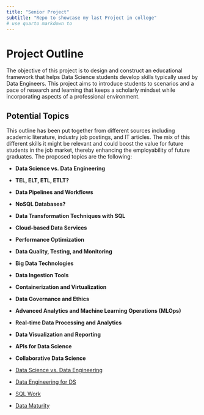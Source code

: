 ```yaml
---
title: "Senior Project"
subtitle: "Repo to showcase my last Project in college"
# use quarto markdown to 
---
```



# Project Outline

The objective of this project is to design and construct an educational framework that helps Data Science students develop skills typically used by Data Engineers. This project aims to introduce students to scenarios and a pace of research and learning that keeps a scholarly mindset while incorporating aspects of a professional environment.

## Potential Topics

This outline has been put together from different sources including academic literature, industry job postings, and IT articles. The mix of this different skills it might be relevant and could boost the value for future students in the job market, thereby enhancing the employability of future graduates. The proposed topics are the following:

- **Data Science vs. Data Engineering**

- **TEL, ELT, ETL, ETLT?**

- **Data Pipelines and Workflows**

- **NoSQL Databases?**

- **Data Transformation Techniques with SQL**

- **Cloud-based Data Services**

- **Performance Optimization**

- **Data Quality, Testing, and Monitoring**

- **Big Data Technologies**

- **Data Ingestion Tools**

- **Containerization and Virtualization**

- **Data Governance and Ethics**

- **Advanced Analytics and Machine Learning Operations (MLOps)**

- **Real-time Data Processing and Analytics**

- **Data Visualization and Reporting**

- **APIs for Data Science**

- **Collaborative Data Science**


- [Data Science vs. Data Engineering](/Projects/project1.qmd)
- [Data Engineering for DS](/Projects/project2.qmd)
- [SQL Work](/Projects/project3.qmd)
- [Data Maturity](/Projects/project4.qmd)